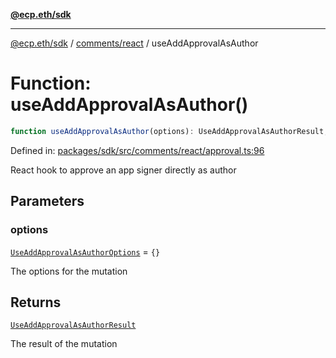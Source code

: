 [**@ecp.eth/sdk**](../../../index.mdx)

***

[@ecp.eth/sdk](/sdk-reference/index.mdx) / [comments/react](/sdk-reference/comments/react/index.mdx) / useAddApprovalAsAuthor

# Function: useAddApprovalAsAuthor()

```ts
function useAddApprovalAsAuthor(options): UseAddApprovalAsAuthorResult;
```

Defined in: [packages/sdk/src/comments/react/approval.ts:96](https://github.com/ecp-eth/comments-monorepo/blob/main/packages/sdk/src/comments/react/approval.ts#L96)

React hook to approve an app signer directly as author

## Parameters

### options

[`UseAddApprovalAsAuthorOptions`](/sdk-reference/comments/react/type-aliases/UseAddApprovalAsAuthorOptions.mdx) = `{}`

The options for the mutation

## Returns

[`UseAddApprovalAsAuthorResult`](/sdk-reference/comments/react/type-aliases/UseAddApprovalAsAuthorResult.mdx)

The result of the mutation

